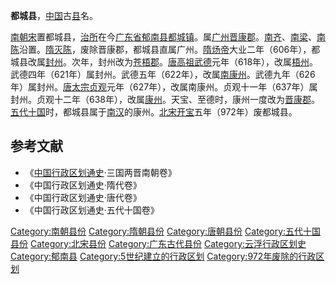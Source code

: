 {{otheruses|subject=中國古代的行政區劃|other=日本於19世紀末曾經設立的行政區劃| 都城縣_(日本)}}
'''都城县'''，[[中国|中国]]古[[县|县]]名。

[[刘宋|南朝宋]]置都城县，[[治所|治所]]在今[[广东省|广东省]][[郁南县|郁南县]][[都城镇|都城镇]]。属[[广州_(古代)|广州]][[晋康郡_(东晋)|晋康郡]]。[[南齐|南齐]]、[[南梁|南梁]]、[[南陈|南陈]]沿置。[[隋灭陈|隋灭陈]]，废除晋康郡，都城县直属广州。[[隋炀帝|隋炀帝]]大业二年（606年），都城县改属[[封州_(隋朝)|封州]]。次年，封州改为[[苍梧郡|苍梧郡]]。[[唐高祖|唐高祖]][[武德|武德]]元年（618年），改属[[梧州_(古代)|梧州]]。武德四年（621年）属封州。武德五年（622年），改属[[南康州|南康州]]。武德九年（626年）属封州。[[唐太宗|唐太宗]][[贞观|贞观]]元年（627年），改属南康州。贞观十一年（637年）属封州。贞观十二年（638年），改属[[康州_(唐朝)|康州]]。天宝、至德时，康州一度改为[[晋康郡|晋康郡]]。[[五代十国|五代十国]]时，都城县属于[[南汉|南汉]]的康州。[[北宋|北宋]][[开宝|开宝]]五年（972年）废都城县。

==参考文献==
*《[[中国行政区划通史|中国行政区划通史]]·三国两晋南朝卷》
*《中国行政区划通史·隋代卷》
*《中国行政区划通史·唐代卷》
*《中国行政区划通史·五代十国卷》
{{刘宋行政区划小作品}}
{{DEFAULTSORT:D}}
[[Category:南朝县份|Category:南朝县份]]
[[Category:隋朝县份|Category:隋朝县份]]
[[Category:唐朝县份|Category:唐朝县份]]
[[Category:五代十国县份|Category:五代十国县份]]
[[Category:北宋县份|Category:北宋县份]]
[[Category:广东古代县份|Category:广东古代县份]]
[[Category:云浮行政区划史|Category:云浮行政区划史]]
[[Category:郁南县|Category:郁南县]]
[[Category:5世纪建立的行政区划|Category:5世纪建立的行政区划]]
[[Category:972年废除的行政区划|Category:972年废除的行政区划]]